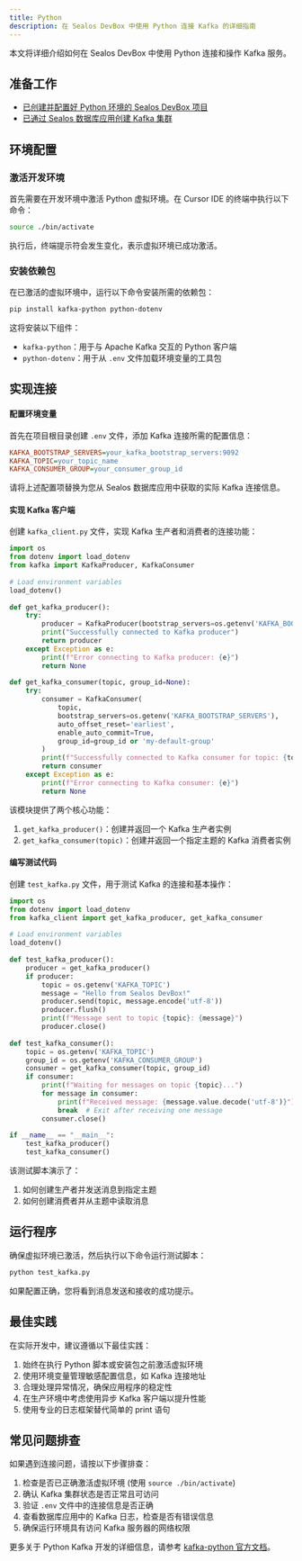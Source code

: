 ```yaml
---
title: Python
description: 在 Sealos DevBox 中使用 Python 连接 Kafka 的详细指南
---
```


本文将详细介绍如何在 Sealos DevBox 中使用 Python 连接和操作 Kafka 服务。

## 准备工作

- [已创建并配置好 Python 环境的 Sealos DevBox 项目](/docs/guides/fundamentals/create-a-project)
- [已通过 Sealos 数据库应用创建 Kafka 集群](./)

## 环境配置

### 激活开发环境

首先需要在开发环境中激活 Python 虚拟环境。在 Cursor IDE 的终端中执行以下命令：

```bash
source ./bin/activate
```

执行后，终端提示符会发生变化，表示虚拟环境已成功激活。

### 安装依赖包

在已激活的虚拟环境中，运行以下命令安装所需的依赖包：

```bash
pip install kafka-python python-dotenv
```

这将安装以下组件：

- `kafka-python`：用于与 Apache Kafka 交互的 Python 客户端
- `python-dotenv`：用于从 `.env` 文件加载环境变量的工具包

## 实现连接

<div className='steps [&_h4]:step'>

#### 配置环境变量

首先在项目根目录创建 `.env` 文件，添加 Kafka 连接所需的配置信息：

```ini title=".env"
KAFKA_BOOTSTRAP_SERVERS=your_kafka_bootstrap_servers:9092
KAFKA_TOPIC=your_topic_name
KAFKA_CONSUMER_GROUP=your_consumer_group_id
```

请将上述配置项替换为您从 Sealos 数据库应用中获取的实际 Kafka 连接信息。

#### 实现 Kafka 客户端

创建 `kafka_client.py` 文件，实现 Kafka 生产者和消费者的连接功能：

```python title="kafka_client.py"
import os
from dotenv import load_dotenv
from kafka import KafkaProducer, KafkaConsumer
 
# Load environment variables
load_dotenv()
 
def get_kafka_producer():
    try:
        producer = KafkaProducer(bootstrap_servers=os.getenv('KAFKA_BOOTSTRAP_SERVERS'))
        print("Successfully connected to Kafka producer")
        return producer
    except Exception as e:
        print(f"Error connecting to Kafka producer: {e}")
        return None
 
def get_kafka_consumer(topic, group_id=None):
    try:
        consumer = KafkaConsumer(
            topic,
            bootstrap_servers=os.getenv('KAFKA_BOOTSTRAP_SERVERS'),
            auto_offset_reset='earliest',
            enable_auto_commit=True,
            group_id=group_id or 'my-default-group'
        )
        print(f"Successfully connected to Kafka consumer for topic: {topic}")
        return consumer
    except Exception as e:
        print(f"Error connecting to Kafka consumer: {e}")
        return None
```

该模块提供了两个核心功能：

1. `get_kafka_producer()`：创建并返回一个 Kafka 生产者实例
2. `get_kafka_consumer(topic)`：创建并返回一个指定主题的 Kafka 消费者实例

#### 编写测试代码

创建 `test_kafka.py` 文件，用于测试 Kafka 的连接和基本操作：

```python title="test_kafka.py"
import os
from dotenv import load_dotenv
from kafka_client import get_kafka_producer, get_kafka_consumer
 
# Load environment variables
load_dotenv()
 
def test_kafka_producer():
    producer = get_kafka_producer()
    if producer:
        topic = os.getenv('KAFKA_TOPIC')
        message = "Hello from Sealos DevBox!"
        producer.send(topic, message.encode('utf-8'))
        producer.flush()
        print(f"Message sent to topic {topic}: {message}")
        producer.close()
 
def test_kafka_consumer():
    topic = os.getenv('KAFKA_TOPIC')
    group_id = os.getenv('KAFKA_CONSUMER_GROUP')
    consumer = get_kafka_consumer(topic, group_id)
    if consumer:
        print(f"Waiting for messages on topic {topic}...")
        for message in consumer:
            print(f"Received message: {message.value.decode('utf-8')}")
            break  # Exit after receiving one message
        consumer.close()
 
if __name__ == "__main__":
    test_kafka_producer()
    test_kafka_consumer()
```

该测试脚本演示了：

1. 如何创建生产者并发送消息到指定主题
2. 如何创建消费者并从主题中读取消息

</div>

## 运行程序

确保虚拟环境已激活，然后执行以下命令运行测试脚本：

```bash
python test_kafka.py
```

如果配置正确，您将看到消息发送和接收的成功提示。

## 最佳实践

在实际开发中，建议遵循以下最佳实践：

1. 始终在执行 Python 脚本或安装包之前激活虚拟环境
2. 使用环境变量管理敏感配置信息，如 Kafka 连接地址
3. 合理处理异常情况，确保应用程序的稳定性
4. 在生产环境中考虑使用异步 Kafka 客户端以提升性能
5. 使用专业的日志框架替代简单的 print 语句

## 常见问题排查

如果遇到连接问题，请按以下步骤排查：

1. 检查是否已正确激活虚拟环境 (使用 `source ./bin/activate`)
2. 确认 Kafka 集群状态是否正常且可访问
3. 验证 `.env` 文件中的连接信息是否正确
4. 查看数据库应用中的 Kafka 日志，检查是否有错误信息
5. 确保运行环境具有访问 Kafka 服务器的网络权限

更多关于 Python Kafka 开发的详细信息，请参考 [kafka-python 官方文档](https://kafka-python.readthedocs.io/)。